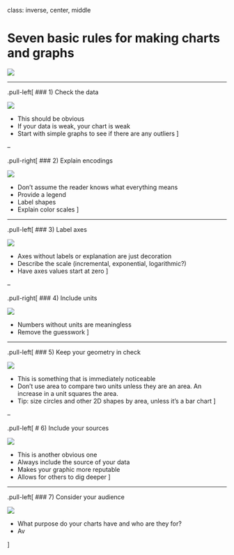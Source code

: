 class: inverse, center, middle

# Seven basic rules for making charts and graphs

<img src="https://flowingdata.com/wp-content/uploads/2010/07/0-basic-graph1.jpg">

---

.pull-left[
### 1) Check the data

<img src="https://flowingdata.com/wp-content/uploads/2010/07/1-check-the-data.jpg">

* This should be obvious
* If your data is weak, your chart is weak
* Start with simple graphs to see if there are any outliers
]

--

.pull-right[
### 2) Explain encodings

<img src="https://flowingdata.com/wp-content/uploads/2010/07/2-explain-encodings.jpg">

* Don't assume the reader knows what everything means
* Provide a legend
* Label shapes
* Explain color scales
]

---

.pull-left[
### 3) Label axes

<img src="https://flowingdata.com/wp-content/uploads/2010/07/3-labels-axes.jpg">

* Axes without labels or explanation are just decoration
* Describe the scale (incremental, exponential, logarithmic?)
* Have axes values start at zero
]

--

.pull-right[
### 4) Include units

<img src="https://flowingdata.com/wp-content/uploads/2010/07/4-include-units.jpg">

* Numbers without units are meaningless
* Remove the guesswork
]

---

.pull-left[
### 5) Keep your geometry in check

<img src="https://flowingdata.com/wp-content/uploads/2010/07/5-keep-geometry-in-check.jpg">

* This is something that is immediately noticeable
* Don't use area to compare two units unless they are an area. An increase in a unit squares the area.
* Tip: size circles and other 2D shapes by area, unless it's a bar chart
]

--

.pull-left[
# 6) Include your sources

<img src="https://flowingdata.com/wp-content/uploads/2010/07/6-sources.jpg">

* This is another obvious one
* Always include the source of your data
* Makes your graphic more reputable
* Allows for others to dig deeper
]


---

.pull-left[
### 7) Consider your audience

<img src="https://flowingdata.com/wp-content/uploads/2010/07/7-audience.jpg">

* What purpose do your charts have and who are they for?
* Av

]

